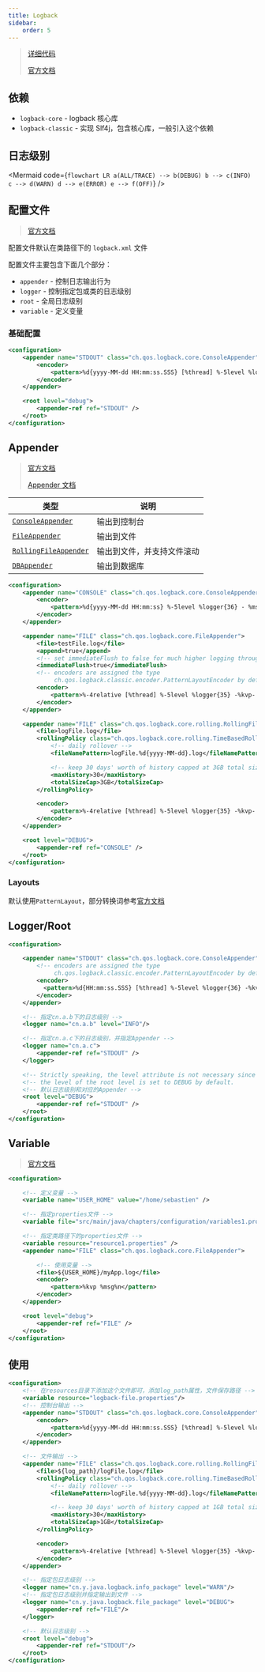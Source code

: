 ```yaml
---
title: Logback
sidebar:
    order: 5
---
```



> [详细代码](https://github.com/follow1123/java-frameworks/blob/main/logger/src/main/java/cn/y/java/logback)
>
> [官方文档](https://logback.qos.ch/manual/)

## 依赖

- `logback-core` - logback 核心库
- `logback-classic` - 实现 Slf4j，包含核心库，一般引入这个依赖

## 日志级别

<Mermaid
    code={`
flowchart LR
a(ALL/TRACE) --> b(DEBUG)
b --> c(INFO)
c --> d(WARN)
d --> e(ERROR)
e --> f(OFF)
`}
/>

## 配置文件

> [官方文档](https://logback.qos.ch/manual/configuration.html#syntax)

配置文件默认在类路径下的 `logback.xml` 文件

配置文件主要包含下面几个部分：

- `appender` - 控制日志输出行为
- `logger` - 控制指定包或类的日志级别
- `root` - 全局日志级别
- `variable` - 定义变量

### 基础配置

```xml
<configuration>
    <appender name="STDOUT" class="ch.qos.logback.core.ConsoleAppender">
        <encoder>
            <pattern>%d{yyyy-MM-dd HH:mm:ss.SSS} [%thread] %-5level %logger{36} %M - %msg%n</pattern>
        </encoder>
    </appender>

    <root level="debug">
        <appender-ref ref="STDOUT" />
    </root>
</configuration>
```

## Appender

> [官方文档](https://logback.qos.ch/manual/configuration.html#configuringAppenders)
>
> [Appender 文档](https://logback.qos.ch/manual/appenders.html)

| 类型                                                                                                 | 说明                       |
| ---------------------------------------------------------------------------------------------------- | -------------------------- |
| <code>[ConsoleAppender](https://logback.qos.ch/manual/appenders.html#ConsoleAppender)</code>         | 输出到控制台               |
| <code>[FileAppender](https://logback.qos.ch/manual/appenders.html#FileAppender)</code>               | 输出到文件                 |
| <code>[RollingFileAppender](https://logback.qos.ch/manual/appenders.html#RollingFileAppender)</code> | 输出到文件，并支持文件滚动 |
| <code>[DBAppender](https://logback.qos.ch/manual/appenders.html#DBAppender)</code>                   | 输出到数据库               |

```xml
<configuration>
    <appender name="CONSOLE" class="ch.qos.logback.core.ConsoleAppender">
        <encoder>
            <pattern>%d{yyyy-MM-dd HH:mm:ss} %-5level %logger{36} - %msg%n</pattern>
        </encoder>
    </appender>

    <appender name="FILE" class="ch.qos.logback.core.FileAppender">
        <file>testFile.log</file>
        <append>true</append>
        <!-- set immediateFlush to false for much higher logging throughput -->
        <immediateFlush>true</immediateFlush>
        <!-- encoders are assigned the type
             ch.qos.logback.classic.encoder.PatternLayoutEncoder by default -->
        <encoder>
            <pattern>%-4relative [%thread] %-5level %logger{35} -%kvp- %msg%n</pattern>
        </encoder>
    </appender>

    <appender name="FILE" class="ch.qos.logback.core.rolling.RollingFileAppender">
        <file>logFile.log</file>
        <rollingPolicy class="ch.qos.logback.core.rolling.TimeBasedRollingPolicy">
            <!-- daily rollover -->
            <fileNamePattern>logFile.%d{yyyy-MM-dd}.log</fileNamePattern>

            <!-- keep 30 days' worth of history capped at 3GB total size -->
            <maxHistory>30</maxHistory>
            <totalSizeCap>3GB</totalSizeCap>
        </rollingPolicy>

        <encoder>
            <pattern>%-4relative [%thread] %-5level %logger{35} -%kvp- %msg%n</pattern>
        </encoder>
    </appender>

    <root level="DEBUG">
        <appender-ref ref="CONSOLE" />
    </root>
</configuration>
```

### Layouts

默认使用`PatternLayout`，部分转换词参考[官方文档](https://logback.qos.ch/manual/layouts.html#conversionWord)

## Logger/Root

```xml
<configuration>

    <appender name="STDOUT" class="ch.qos.logback.core.ConsoleAppender">
        <!-- encoders are assigned the type
             ch.qos.logback.classic.encoder.PatternLayoutEncoder by default -->
        <encoder>
          <pattern>%d{HH:mm:ss.SSS} [%thread] %-5level %logger{36} -%kvp- %msg%n</pattern>
        </encoder>
    </appender>

    <!-- 指定cn.a.b下的日志级别 -->
    <logger name="cn.a.b" level="INFO"/>

    <!-- 指定cn.a.c下的日志级别，并指定Appender -->
    <logger name="cn.a.c">
        <appender-ref ref="STDOUT" />
    </logger>

    <!-- Strictly speaking, the level attribute is not necessary since -->
    <!-- the level of the root level is set to DEBUG by default.       -->
    <!-- 默认日志级别和对应的Appender -->
    <root level="DEBUG">
        <appender-ref ref="STDOUT" />
    </root>
</configuration>
```

## Variable

> [官方文档](https://logback.qos.ch/manual/configuration.html#variableSubstitution)

```xml
<configuration>

    <!-- 定义变量 -->
    <variable name="USER_HOME" value="/home/sebastien" />

    <!-- 指定properties文件 -->
    <variable file="src/main/java/chapters/configuration/variables1.properties" />

    <!-- 指定类路径下的properties文件 -->
    <variable resource="resource1.properties" />
    <appender name="FILE" class="ch.qos.logback.core.FileAppender">

        <!-- 使用变量 -->
        <file>${USER_HOME}/myApp.log</file>
        <encoder>
            <pattern>%kvp %msg%n</pattern>
        </encoder>
    </appender>

    <root level="debug">
        <appender-ref ref="FILE" />
    </root>
</configuration>
```

## 使用

```xml
<configuration>
    <!-- 在resources目录下添加这个文件即可，添加log_path属性，文件保存路径 -->
    <variable resource="logback-file.properties"/>
    <!-- 控制台输出 -->
    <appender name="STDOUT" class="ch.qos.logback.core.ConsoleAppender">
        <encoder>
            <pattern>%d{yyyy-MM-dd HH:mm:ss.SSS} [%thread] %-5level %logger{36} %M - %msg%n</pattern>
        </encoder>
    </appender>

    <!-- 文件输出 -->
    <appender name="FILE" class="ch.qos.logback.core.rolling.RollingFileAppender">
        <file>${log_path}/logFile.log</file>
        <rollingPolicy class="ch.qos.logback.core.rolling.TimeBasedRollingPolicy">
            <!-- daily rollover -->
            <fileNamePattern>logFile.%d{yyyy-MM-dd}.log</fileNamePattern>

            <!-- keep 30 days' worth of history capped at 1GB total size -->
            <maxHistory>30</maxHistory>
            <totalSizeCap>1GB</totalSizeCap>
        </rollingPolicy>

        <encoder>
            <pattern>%-4relative [%thread] %-5level %logger{35} -%kvp- %msg%n</pattern>
        </encoder>
    </appender>

    <!-- 指定包日志级别 -->
    <logger name="cn.y.java.logback.info_package" level="WARN"/>
    <!-- 指定包日志级别并指定输出到文件 -->
    <logger name="cn.y.java.logback.file_package" level="DEBUG">
        <appender-ref ref="FILE"/>
    </logger>

    <!-- 默认日志级别 -->
    <root level="debug">
        <appender-ref ref="STDOUT"/>
    </root>
</configuration>
```
